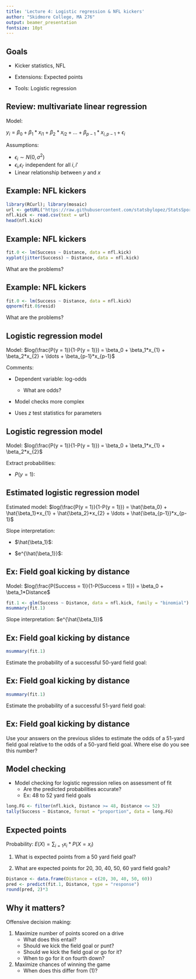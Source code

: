 ```yaml
---
title: 'Lecture 4: Logistic regression & NFL kickers'
author: "Skidmore College, MA 276"
output: beamer_presentation
fontsize: 10pt
---
```



## Goals



- Kicker statistics, NFL

- Extensions: Expected points

- Tools: Logistic regression



## Review: multivariate linear regression

Model: 

$y_i = \beta_0 + \beta_1*x_{i1} + \beta_2*x_{i2} + \ldots + \beta_{p-1}*x_{i,p-1} + \epsilon_i$


Assumptions: 

- $\epsilon_i \sim N(0, \sigma^2)$
- $\epsilon_i$,$\epsilon_{i'}$ independent for all $i, i'$
- Linear relationship between $y$ and $x$

## Example: NFL kickers

\footnotesize

```r
library(RCurl); library(mosaic)
url <- getURL("https://raw.githubusercontent.com/statsbylopez/StatsSports/master/Kickers.csv")
nfl.kick <- read.csv(text = url)
head(nfl.kick)
```

## Example: NFL kickers

\small

```r
fit.0 <- lm(Success ~ Distance, data = nfl.kick)
xyplot(jitter(Success) ~ Distance, data = nfl.kick)
```

What are the problems?



## Example: NFL kickers

\small

```r
fit.0 <- lm(Success ~ Distance, data = nfl.kick)
qqnorm(fit.0$resid)
```

What are the problems?



## Logistic regression model

Model:  $log(\frac{P(y = 1)}{1-P(y = 1)}) = \beta_0 + \beta_1*x_{1} + \beta_2*x_{2} + \ldots + \beta_{p-1}*x_{p-1}$

Comments: 

- Dependent variable: log-odds 
    - What are odds?
  
- Model checks more complex 
    

- Uses $z$ test statistics for parameters


## Logistic regression model

Model:  $log(\frac{P(y = 1)}{1-P(y = 1)}) = \beta_0 + \beta_1*x_{1} + \beta_2*x_{2}$

Extract probabilities:

- $P(y = 1)$:




## Estimated logistic regression model

Estimated model: $log(\frac{P(y = 1)}{1-P(y = 1)}) = \hat{\beta_0} + \hat{\beta_1}*x_{1} + \hat{\beta_2}*x_{2} + \ldots + \hat{\beta_{p-1}}*x_{p-1}$

Slope interpretation: 

- $\hat{\beta_1}$: 

- $e^{\hat{\beta_1}}$:


## Ex: Field goal kicking by distance

\footnotesize

Model: $log(\frac{P(Success = 1)}{1-P(Success = 1)}) = \beta_0 + \beta_1*Distance$


```r
fit.1 <- glm(Success ~ Distance, data = nfl.kick, family = "binomial")
msummary(fit.1)
```

Slope interpretation: $e^{\hat{\beta_1}}$

## Ex: Field goal kicking by distance

\footnotesize

```r
msummary(fit.1)
```

Estimate the probability of a successful 50-yard field goal:


## Ex: Field goal kicking by distance

\footnotesize

```r
msummary(fit.1)
```

Estimate the probability of a successful 51-yard field goal:


## Ex: Field goal kicking by distance



Use your answers on the previous slides to estimate the odds of a 51-yard field goal relative to the odds of a 50-yard field goal. Where else do you see this number?



## Model checking 

- Model checking for logistic regression relies on assessment of fit
    - Are the predicted probabilities accurate?
    - Ex: 48 to 52 yard field goals

\footnotesize

```r
long.FG <- filter(nfl.kick, Distance >= 48, Distance <= 52)
tally(Success ~ Distance, format = "proportion", data = long.FG)
```


## Expected points

Probability: $E(X) = \sum_{i=1} x_i*P(X=x_i)$

1. What is expected points from a 50 yard field goal?

2. What are expected points for 20, 30, 40, 50, 60 yard field goals?

\footnotesize

```r
Distance <- data.frame(Distance = c(20, 30, 40, 50, 60))
pred <- predict(fit.1, Distance, type = "response")
round(pred, 2)*3
```


## Why it matters?


Offensive decision making:

1. Maximize number of points scored on a drive
    - What does this entail?
    - Should we kick the field goal or punt?
    - Should we kick the field goal or go for it?
    - When to go for it on fourth down?
    
2. Maximize chances of winning the game
    - When does this differ from (1)?

